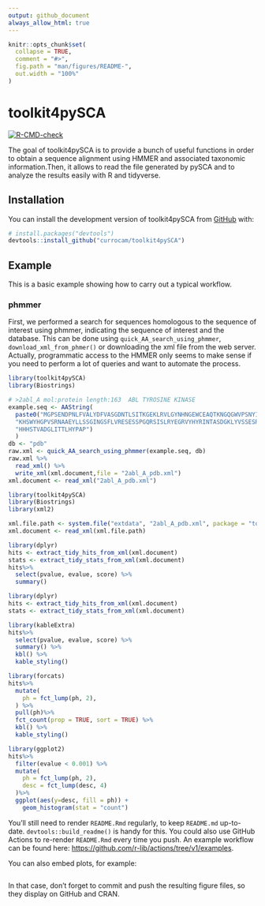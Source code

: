 ```yaml
---
output: github_document
always_allow_html: true
---
```


<!-- README.md is generated from README.Rmd. Please edit that file -->

```r
knitr::opts_chunk$set(
  collapse = TRUE,
  comment = "#>",
  fig.path = "man/figures/README-",
  out.width = "100%"
)
```

# toolkit4pySCA

<!-- badges: start -->
[![R-CMD-check](https://github.com/currocam/toolkit4pySCA/workflows/R-CMD-check/badge.svg)](https://github.com/currocam/toolkit4pySCA/actions)
<!-- badges: end -->

The goal of toolkit4pySCA is to provide a bunch of useful functions in order to obtain a sequence alignment using HMMER and associated taxonomic information.Then, it allows to read the file generated by pySCA and to analyze the results easily with R and tidyverse.

## Installation

You can install the development version of toolkit4pySCA from [GitHub](https://github.com/) with:

``` r
# install.packages("devtools")
devtools::install_github("currocam/toolkit4pySCA")
```

## Example

This is a basic example showing how to carry out a typical workflow. 

### phmmer

First, we performed a search for sequences homologous to the sequence of interest using phmmer, indicating the sequence of interest and the database. This can be done using `quick_AA_search_using_phmmer`, `download_xml_from_phmer()` or downloading the xml file from the web server. Actually, programmatic access to the HMMER only seems to make sense if you need to perform a lot of queries and want to automate the process. 

``` r 
library(toolkit4pySCA)
library(Biostrings)

# >2abl_A mol:protein length:163  ABL TYROSINE KINASE
example.seq <- AAString(
  paste0("MGPSENDPNLFVALYDFVASGDNTLSITKGEKLRVLGYNHNGEWCEAQTKNGQGWVPSNYITPVNSLE",
  "KHSWYHGPVSRNAAEYLLSSGINGSFLVRESESSPGQRSISLRYEGRVYHYRINTASDGKLYVSSESRFNTLAELV",
  "HHHSTVADGLITTLHYPAP")
  )
db <- "pdb"
raw.xml <- quick_AA_search_using_phmmer(example.seq, db)
raw.xml %>%
  read_xml() %>%
  write_xml(xml.document,file = "2abl_A_pdb.xml")
xml.document <- read_xml("2abl_A_pdb.xml")
```

```r
library(toolkit4pySCA)
library(Biostrings)
library(xml2)

xml.file.path <- system.file("extdata", "2abl_A_pdb.xml", package = "toolkit4pySCA")
xml.document <- read_xml(xml.file.path)
```


``` r
library(dplyr)
hits <- extract_tidy_hits_from_xml(xml.document)
stats <- extract_tidy_stats_from_xml(xml.document)
hits%>%
  select(pvalue, evalue, score) %>%
  summary()
```

```r
library(dplyr)
hits <- extract_tidy_hits_from_xml(xml.document)
stats <- extract_tidy_stats_from_xml(xml.document)
```

```r
library(kableExtra)
hits%>%
  select(pvalue, evalue, score) %>%
  summary() %>%
  kbl() %>%
  kable_styling()
```

```r
library(forcats)
hits%>%
  mutate(
    ph = fct_lump(ph, 2),
  ) %>%
  pull(ph)%>%
  fct_count(prop = TRUE, sort = TRUE) %>%
  kbl() %>%
  kable_styling()
```

```r
library(ggplot2)
hits%>%
  filter(evalue < 0.001) %>%
  mutate(
    ph = fct_lump(ph, 2),
    desc = fct_lump(desc, 4)
  )%>%
  ggplot(aes(y=desc, fill = ph)) + 
    geom_histogram(stat = "count")
```


You'll still need to render `README.Rmd` regularly, to keep `README.md` up-to-date. `devtools::build_readme()` is handy for this. You could also use GitHub Actions to re-render `README.Rmd` every time you push. An example workflow can be found here: <https://github.com/r-lib/actions/tree/v1/examples>.

You can also embed plots, for example:

```r
```

In that case, don't forget to commit and push the resulting figure files, so they display on GitHub and CRAN.
